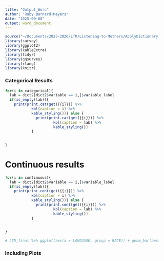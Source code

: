 ```yaml
---
title: "Output_Word"
author: "Ruby Barnard-Mayers"
date: "2025-09-08"
output: word_document
---
```


```r
source("~/Documents/2025-2026/LTM/Listening-to-Mothers/ApplyDictionary.R")
library(survey)
library(ggplot2)
library(kableExtra)
library(tidyr)
library(ggsurvey)
library(rlang)
library(knitr)
```

### Categorical Results 

``` r
for(i in categorical){
  lab = dict2[dict2$variable == i,]$variable_label
  if(is_empty(lab)){
    print(print.cat(get({{i}})) %>%
            kbl(caption = i) %>%
            kable_styling())} else {
              print(print.cat(get({{i}})) %>%
                      kbl(caption = lab) %>%
                      kable_styling())
            }
  
  
}
```

# Continuous results
``` r
for(i in continuous){
  lab = dict2[dict2$variable == i,]$variable_label
  if(is_empty(lab)){
    print(print.cont(get({{i}})) %>% 
            kbl(caption = i) %>% 
            kable_styling())} else {
              print(print.cont(get({{i}})) %>% 
                      kbl(caption = lab) %>% 
                      kable_styling())
            }
  
  
}
```

```r
# LTM_final %>% ggplot(aes(x = LANGUAGE, group = RACE)) + geom_bar(aes(fill = RACE), position = "dodge") + coord_flip()

```

### Including Plots

